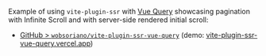 Example of using `vite-plugin-ssr` with [Vue Query](https://github.com/DamianOsipiuk/vue-query) showcasing pagination with Infinite Scroll and with server-side rendered initial scroll:
 - [GitHub > `wobsoriano/vite-plugin-ssr-vue-query`](https://github.com/wobsoriano/vite-plugin-ssr-vue-query) (demo: [vite-plugin-ssr-vue-query.vercel.app](https://vite-plugin-ssr-vue-query.vercel.app/))
